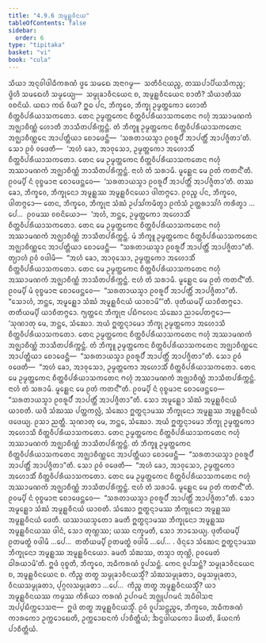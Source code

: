 ```yaml
---
title: "4.9.6 ᩋᨾᩪᩊ᩠ᩉᩅᩥᨶᨿ"
tableOfContents: false
sidebar:
  order: 6
type: "tipitaka"
basket: "vi"
book: "cula"
---
```



<DynamicBreadcrumb />

<Division number="237" book="cula">

<Paragraph number="974" book="cula">
ᩈᩥᨿᩣ ᩋᨶᩩᩅᩤᨴᩤᨵᩥᨠᩁᨱᩴ ᨴ᩠ᩅᩮ ᩈᨾᨳᩮ ᩋᨶᩣᨣᨾ᩠ᨾ—  ᩈᨲᩥᩅᩥᨶᨿᨬ᩠ᨧ, ᨲᩔᨸᩣᨸᩥᨿᩈᩥᨠᨬ᩠ᨧ; ᨴ᩠ᩅᩦᩉᩥ ᩈᨾᨳᩮᩉᩥ ᩈᨾ᩠ᨾᩮᨿ᩠ᨿ—  ᩈᨾ᩠ᨾᩩᨡᩣᩅᩥᨶᨿᩮᨶ ᨧ, ᩋᨾᩪᩊ᩠ᩉᩅᩥᨶᨿᩮᨶ ᨧᩣᨲᩥ? ᩈᩥᨿᩣᨲᩥᩔ ᩅᨧᨶᩦᨿᩴ. ᨿᨳᩣ ᨠᨳᩴ ᩅᩥᨿ? ᩍᨵ ᨸᨶ, ᨽᩥᨠ᩠ᨡᩅᩮ, ᨽᩥᨠ᩠ᨡᩩ ᩏᨾ᩠ᨾᨲ᩠ᨲᨠᩮᩣ ᩉᩮᩣᨲᩥ ᨧᩥᨲ᩠ᨲᩅᩥᨸᩁᩥᨿᩣᩈᨠᨲᩮᩣ. ᨲᩮᨶ ᩏᨾ᩠ᨾᨲ᩠ᨲᨠᩮᨶ ᨧᩥᨲ᩠ᨲᩅᩥᨸᩁᩥᨿᩣᩈᨠᨲᩮᨶ ᨻᩉᩩᩴ ᩋᩔᩣᨾᨱᨠᩴ ᩋᨩ᩠ᨫᩣᨧᩥᨱ᩠ᨱᩴ ᩉᩮᩣᨲᩥ ᨽᩣᩈᩥᨲᨸᩁᩥᨠ᩠ᨠᨶ᩠ᨲᩴ. ᨲᩴ ᨽᩥᨠ᩠ᨡᩪ ᩏᨾ᩠ᨾᨲ᩠ᨲᨠᩮᨶ ᨧᩥᨲ᩠ᨲᩅᩥᨸᩁᩥᨿᩣᩈᨠᨲᩮᨶ ᩋᨩ᩠ᨫᩣᨧᩥᨱ᩠ᨱᩮᨶ ᩋᩣᨸᨲ᩠ᨲᩥᨿᩣ ᨧᩮᩣᨴᩮᨶ᩠ᨲᩥ—  ‘ᩈᩁᨲᩣᨿᩈ᩠ᨾᩣ ᩑᩅᩁᩪᨸᩥᩴ ᩋᩣᨸᨲ᩠ᨲᩥᩴ ᩋᩣᨸᨩ᩠ᨩᩥᨲᩣ’ᨲᩥ. ᩈᩮᩣ ᩑᩅᩴ ᩅᨴᩮᨲᩥ—  ‘ᩋᩉᩴ ᨡᩮᩣ, ᩋᩣᩅᩩᩈᩮᩣ, ᩏᨾ᩠ᨾᨲ᩠ᨲᨠᩮᩣ ᩋᩉᩮᩣᩈᩥᩴ ᨧᩥᨲ᩠ᨲᩅᩥᨸᩁᩥᨿᩣᩈᨠᨲᩮᩣ. ᨲᩮᨶ ᨾᩮ ᩏᨾ᩠ᨾᨲ᩠ᨲᨠᩮᨶ ᨧᩥᨲ᩠ᨲᩅᩥᨸᩁᩥᨿᩣᩈᨠᨲᩮᨶ ᨻᩉᩩᩴ ᩋᩔᩣᨾᨱᨠᩴ ᩋᨩ᩠ᨫᩣᨧᩥᨱ᩠ᨱᩴ ᨽᩣᩈᩥᨲᨸᩁᩥᨠ᩠ᨠᨶ᩠ᨲᩴ. ᨶᩣᩉᩴ ᨲᩴ ᩈᩁᩣᨾᩥ. ᨾᩪᩊ᩠ᩉᩮᨶ ᨾᩮ ᩑᨲᩴ ᨠᨲᨶ᩺’ᨲᩥ. ᩑᩅᨾ᩠ᨸᩥ ᨶᩴ ᩅᩩᨧ᩠ᨧᨾᩣᨶᩣ ᨧᩮᩣᨴᩮᨶ᩠ᨲᩮᩅ—  ‘ᩈᩁᨲᩣᨿᩈ᩠ᨾᩣ ᩑᩅᩁᩪᨸᩥᩴ ᩋᩣᨸᨲ᩠ᨲᩥᩴ ᩋᩣᨸᨩ᩠ᨩᩥᨲᩣ’ᨲᩥ. ᨲᩔ ᨡᩮᩣ, ᨽᩥᨠ᩠ᨡᩅᩮ, ᨽᩥᨠ᩠ᨡᩩᨶᩮᩣ ᩋᨾᩪᩊ᩠ᩉᩔ ᩋᨾᩪᩊ᩠ᩉᩅᩥᨶᨿᩮᩣ ᨴᩤᨲᨻ᩠ᨻᩮᩣ. ᩑᩅᨬ᩠ᨧ ᨸᨶ, ᨽᩥᨠ᩠ᨡᩅᩮ, ᨴᩤᨲᨻ᩠ᨻᩮᩣ—
</Paragraph>

<Paragraph number="975" book="cula">
ᨲᩮᨶ, ᨽᩥᨠ᩠ᨡᩅᩮ, ᨽᩥᨠ᩠ᨡᩩᨶᩣ ᩈᩴᨥᩴ ᩏᨸᩈᩘᨠᨾᩥᨲ᩠ᩅᩣ ᩑᨠᩴᩈᩴ ᩏᨲ᩠ᨲᩁᩣᩈᩘᨣᩴ ᨠᩁᩥᨲ᩠ᩅᩣ …ᨸᩮ…  ᩑᩅᨾᩔ ᩅᨧᨶᩦᨿᩮᩣ—  ‘ᩋᩉᩴ, ᨽᨶ᩠ᨲᩮ, ᩏᨾ᩠ᨾᨲ᩠ᨲᨠᩮᩣ ᩋᩉᩮᩣᩈᩥᩴ ᨧᩥᨲ᩠ᨲᩅᩥᨸᩁᩥᨿᩣᩈᨠᨲᩮᩣ. ᨲᩮᨶ ᨾᩮ ᩏᨾ᩠ᨾᨲ᩠ᨲᨠᩮᨶ ᨧᩥᨲ᩠ᨲᩅᩥᨸᩁᩥᨿᩣᩈᨠᨲᩮᨶ ᨻᩉᩩᩴ ᩋᩔᩣᨾᨱᨠᩴ ᩋᨩ᩠ᨫᩣᨧᩥᨱ᩠ᨱᩴ ᨽᩣᩈᩥᨲᨸᩁᩥᨠ᩠ᨠᨶ᩠ᨲᩴ. ᨾᩴ ᨽᩥᨠ᩠ᨡᩪ ᩏᨾ᩠ᨾᨲ᩠ᨲᨠᩮᨶ ᨧᩥᨲ᩠ᨲᩅᩥᨸᩁᩥᨿᩣᩈᨠᨲᩮᨶ ᩋᨩ᩠ᨫᩣᨧᩥᨱ᩠ᨱᩮᨶ ᩋᩣᨸᨲ᩠ᨲᩥᨿᩣ ᨧᩮᩣᨴᩮᨶ᩠ᨲᩥ—  “ᩈᩁᨲᩣᨿᩈ᩠ᨾᩣ ᩑᩅᩁᩪᨸᩥᩴ ᩋᩣᨸᨲ᩠ᨲᩥᩴ ᩋᩣᨸᨩ᩠ᨩᩥᨲᩣ”ᨲᩥ. ᨲ᩠ᨿᩣᩉᩴ ᩑᩅᩴ ᩅᨴᩤᨾᩥ—  “ᩋᩉᩴ ᨡᩮᩣ, ᩋᩣᩅᩩᩈᩮᩣ, ᩏᨾ᩠ᨾᨲ᩠ᨲᨠᩮᩣ ᩋᩉᩮᩣᩈᩥᩴ ᨧᩥᨲ᩠ᨲᩅᩥᨸᩁᩥᨿᩣᩈᨠᨲᩮᩣ. ᨲᩮᨶ ᨾᩮ ᩏᨾ᩠ᨾᨲ᩠ᨲᨠᩮᨶ ᨧᩥᨲ᩠ᨲᩅᩥᨸᩁᩥᨿᩣᩈᨠᨲᩮᨶ ᨻᩉᩩᩴ ᩋᩔᩣᨾᨱᨠᩴ ᩋᨩ᩠ᨫᩣᨧᩥᨱ᩠ᨱᩴ ᨽᩣᩈᩥᨲᨸᩁᩥᨠ᩠ᨠᨶ᩠ᨲᩴ. ᨶᩣᩉᩴ ᨲᩴ ᩈᩁᩣᨾᩥ. ᨾᩪᩊ᩠ᩉᩮᨶ ᨾᩮ ᩑᨲᩴ ᨠᨲᨶ᩺”ᨲᩥ. ᩑᩅᨾ᩠ᨸᩥ ᨾᩴ ᩅᩩᨧ᩠ᨧᨾᩣᨶᩣ ᨧᩮᩣᨴᩮᨶ᩠ᨲᩮᩅ—  “ᩈᩁᨲᩣᨿᩈ᩠ᨾᩣ ᩑᩅᩁᩪᨸᩥᩴ ᩋᩣᨸᨲ᩠ᨲᩥᩴ ᩋᩣᨸᨩ᩠ᨩᩥᨲᩣ”ᨲᩥ. “ᩈᩮᩣᩉᩴ, ᨽᨶ᩠ᨲᩮ, ᩋᨾᩪᩊ᩠ᩉᩮᩣ ᩈᩴᨥᩴ ᩋᨾᩪᩊ᩠ᩉᩅᩥᨶᨿᩴ ᨿᩣᨧᩣᨾᩦ”’ᨲᩥ. ᨴᩩᨲᩥᨿᨾ᩠ᨸᩥ ᨿᩣᨧᩥᨲᨻ᩠ᨻᩮᩣ. ᨲᨲᩥᨿᨾ᩠ᨸᩥ ᨿᩣᨧᩥᨲᨻ᩠ᨻᩮᩣ. ᨻ᩠ᨿᨲ᩠ᨲᩮᨶ ᨽᩥᨠ᩠ᨡᩩᨶᩣ ᨸᨭᩥᨻᩃᩮᨶ ᩈᩴᨥᩮᩣ ᨬᩣᨸᩮᨲᨻ᩠ᨻᩮᩣ—
</Paragraph>

<Paragraph number="976" book="cula">
‘ᩈᩩᨱᩣᨲᩩ ᨾᩮ, ᨽᨶ᩠ᨲᩮ, ᩈᩴᨥᩮᩣ. ᩋᨿᩴ ᩍᨲ᩠ᨳᨶ᩠ᨶᩣᨾᩮᩣ ᨽᩥᨠ᩠ᨡᩩ ᩏᨾ᩠ᨾᨲ᩠ᨲᨠᩮᩣ ᩋᩉᩮᩣᩈᩥ ᨧᩥᨲ᩠ᨲᩅᩥᨸᩁᩥᨿᩣᩈᨠᨲᩮᩣ. ᨲᩮᨶ ᩏᨾ᩠ᨾᨲ᩠ᨲᨠᩮᨶ ᨧᩥᨲ᩠ᨲᩅᩥᨸᩁᩥᨿᩣᩈᨠᨲᩮᨶ ᨻᩉᩩᩴ ᩋᩔᩣᨾᨱᨠᩴ ᩋᨩ᩠ᨫᩣᨧᩥᨱ᩠ᨱᩴ ᨽᩣᩈᩥᨲᨸᩁᩥᨠ᩠ᨠᨶ᩠ᨲᩴ. ᨲᩴ ᨽᩥᨠ᩠ᨡᩪ ᩏᨾ᩠ᨾᨲ᩠ᨲᨠᩮᨶ ᨧᩥᨲ᩠ᨲᩅᩥᨸᩁᩥᨿᩣᩈᨠᨲᩮᨶ ᩋᨩ᩠ᨫᩣᨧᩥᨱ᩠ᨱᩮᨶ ᩋᩣᨸᨲ᩠ᨲᩥᨿᩣ ᨧᩮᩣᨴᩮᨶ᩠ᨲᩥ—  “ᩈᩁᨲᩣᨿᩈ᩠ᨾᩣ ᩑᩅᩁᩪᨸᩥᩴ ᩋᩣᨸᨲ᩠ᨲᩥᩴ ᩋᩣᨸᨩ᩠ᨩᩥᨲᩣ”ᨲᩥ. ᩈᩮᩣ ᩑᩅᩴ ᩅᨴᩮᨲᩥ—  “ᩋᩉᩴ ᨡᩮᩣ, ᩋᩣᩅᩩᩈᩮᩣ, ᩏᨾ᩠ᨾᨲ᩠ᨲᨠᩮᩣ ᩋᩉᩮᩣᩈᩥᩴ ᨧᩥᨲ᩠ᨲᩅᩥᨸᩁᩥᨿᩣᩈᨠᨲᩮᩣ. ᨲᩮᨶ ᨾᩮ ᩏᨾ᩠ᨾᨲ᩠ᨲᨠᩮᨶ ᨧᩥᨲ᩠ᨲᩅᩥᨸᩁᩥᨿᩣᩈᨠᨲᩮᨶ ᨻᩉᩩᩴ ᩋᩔᩣᨾᨱᨠᩴ ᩋᨩ᩠ᨫᩣᨧᩥᨱ᩠ᨱᩴ ᨽᩣᩈᩥᨲᨸᩁᩥᨠ᩠ᨠᨶ᩠ᨲᩴ. ᨶᩣᩉᩴ ᨲᩴ ᩈᩁᩣᨾᩥ. ᨾᩪᩊ᩠ᩉᩮᨶ ᨾᩮ ᩑᨲᩴ ᨠᨲᨶ᩺”ᨲᩥ. ᩑᩅᨾ᩠ᨸᩥ ᨶᩴ ᩅᩩᨧ᩠ᨧᨾᩣᨶᩣ ᨧᩮᩣᨴᩮᨶ᩠ᨲᩮᩅ—  “ᩈᩁᨲᩣᨿᩈ᩠ᨾᩣ ᩑᩅᩁᩪᨸᩥᩴ ᩋᩣᨸᨲ᩠ᨲᩥᩴ ᩋᩣᨸᨩ᩠ᨩᩥᨲᩣ”ᨲᩥ. ᩈᩮᩣ ᩋᨾᩪᩊ᩠ᩉᩮᩣ ᩈᩴᨥᩴ ᩋᨾᩪᩊ᩠ᩉᩅᩥᨶᨿᩴ ᨿᩣᨧᨲᩥ. ᨿᨴᩥ ᩈᩴᨥᩔ ᨸᨲ᩠ᨲᨠᩃᩖᩴ, ᩈᩴᨥᩮᩣ ᩍᨲ᩠ᨳᨶ᩠ᨶᩣᨾᩔ ᨽᩥᨠ᩠ᨡᩩᨶᩮᩣ ᩋᨾᩪᩊ᩠ᩉᩔ ᩋᨾᩪᩊ᩠ᩉᩅᩥᨶᨿᩴ ᨴᨴᩮᨿ᩠ᨿ. ᩑᩈᩣ ᨬᨲ᩠ᨲᩥ.
</Paragraph>

<Paragraph number="977" book="cula">
ᩈᩩᨱᩣᨲᩩ ᨾᩮ, ᨽᨶ᩠ᨲᩮ, ᩈᩴᨥᩮᩣ. ᩋᨿᩴ ᩍᨲ᩠ᨳᨶ᩠ᨶᩣᨾᩮᩣ ᨽᩥᨠ᩠ᨡᩩ ᩏᨾ᩠ᨾᨲ᩠ᨲᨠᩮᩣ ᩋᩉᩮᩣᩈᩥ ᨧᩥᨲ᩠ᨲᩅᩥᨸᩁᩥᨿᩣᩈᨠᨲᩮᩣ. ᨲᩮᨶ ᩏᨾ᩠ᨾᨲ᩠ᨲᨠᩮᨶ ᨧᩥᨲ᩠ᨲᩅᩥᨸᩁᩥᨿᩣᩈᨠᨲᩮᨶ ᨻᩉᩩᩴ ᩋᩔᩣᨾᨱᨠᩴ ᩋᨩ᩠ᨫᩣᨧᩥᨱ᩠ᨱᩴ ᨽᩣᩈᩥᨲᨸᩁᩥᨠ᩠ᨠᨶ᩠ᨲᩴ. ᨲᩴ ᨽᩥᨠ᩠ᨡᩪ ᩏᨾ᩠ᨾᨲ᩠ᨲᨠᩮᨶ ᨧᩥᨲ᩠ᨲᩅᩥᨸᩁᩥᨿᩣᩈᨠᨲᩮᨶ ᩋᨩ᩠ᨫᩣᨧᩥᨱ᩠ᨱᩮᨶ ᩋᩣᨸᨲ᩠ᨲᩥᨿᩣ ᨧᩮᩣᨴᩮᨶ᩠ᨲᩥ—  “ᩈᩁᨲᩣᨿᩈ᩠ᨾᩣ ᩑᩅᩁᩪᨸᩥᩴ ᩋᩣᨸᨲ᩠ᨲᩥᩴ ᩋᩣᨸᨩ᩠ᨩᩥᨲᩣ”ᨲᩥ. ᩈᩮᩣ ᩑᩅᩴ ᩅᨴᩮᨲᩥ—  “ᩋᩉᩴ ᨡᩮᩣ, ᩋᩣᩅᩩᩈᩮᩣ, ᩏᨾ᩠ᨾᨲ᩠ᨲᨠᩮᩣ ᩋᩉᩮᩣᩈᩥᩴ ᨧᩥᨲ᩠ᨲᩅᩥᨸᩁᩥᨿᩣᩈᨠᨲᩮᩣ. ᨲᩮᨶ ᨾᩮ ᩏᨾ᩠ᨾᨲ᩠ᨲᨠᩮᨶ ᨧᩥᨲ᩠ᨲᩅᩥᨸᩁᩥᨿᩣᩈᨠᨲᩮᨶ ᨻᩉᩩᩴ ᩋᩔᩣᨾᨱᨠᩴ ᩋᨩ᩠ᨫᩣᨧᩥᨱ᩠ᨱᩴ ᨽᩣᩈᩥᨲᨸᩁᩥᨠ᩠ᨠᨶ᩠ᨲᩴ. ᨶᩣᩉᩴ ᨲᩴ ᩈᩁᩣᨾᩥ. ᨾᩪᩊ᩠ᩉᩮᨶ ᨾᩮ ᩑᨲᩴ ᨠᨲᨶ᩺”ᨲᩥ. ᩑᩅᨾ᩠ᨸᩥ ᨶᩴ ᩅᩩᨧ᩠ᨧᨾᩣᨶᩣ ᨧᩮᩣᨴᩮᨶ᩠ᨲᩮᩅ—  “ᩈᩁᨲᩣᨿᩈ᩠ᨾᩣ ᩑᩅᩁᩪᨸᩥᩴ ᩋᩣᨸᨲ᩠ᨲᩥᩴ ᩋᩣᨸᨩ᩠ᨩᩥᨲᩣ”ᨲᩥ. ᩈᩮᩣ ᩋᨾᩪᩊ᩠ᩉᩮᩣ ᩈᩴᨥᩴ ᩋᨾᩪᩊ᩠ᩉᩅᩥᨶᨿᩴ ᨿᩣᨧᨲᩥ. ᩈᩴᨥᩮᩣ ᩍᨲ᩠ᨳᨶ᩠ᨶᩣᨾᩔ ᨽᩥᨠ᩠ᨡᩩᨶᩮᩣ ᩋᨾᩪᩊ᩠ᩉᩔ ᩋᨾᩪᩊ᩠ᩉᩅᩥᨶᨿᩴ ᨴᩮᨲᩥ. ᨿᩔᩣᨿᩈ᩠ᨾᨲᩮᩣ ᨡᨾᨲᩥ ᩍᨲ᩠ᨳᨶ᩠ᨶᩣᨾᩔ ᨽᩥᨠ᩠ᨡᩩᨶᩮᩣ ᩋᨾᩪᩊ᩠ᩉᩔ ᩋᨾᩪᩊ᩠ᩉᩅᩥᨶᨿᩔ ᨴᩤᨶᩴ, ᩈᩮᩣ ᨲᩩᨱ᩠ᩉᩔ; ᨿᩔ ᨶᨠ᩠ᨡᨾᨲᩥ, ᩈᩮᩣ ᨽᩣᩈᩮᨿ᩠ᨿ.
</Paragraph>

<Paragraph number="978" book="cula">
ᨴᩩᨲᩥᨿᨾ᩠ᨸᩥ ᩑᨲᨾᨲ᩠ᨳᩴ ᩅᨴᩤᨾᩥ …ᨸᩮ…  ᨲᨲᩥᨿᨾ᩠ᨸᩥ ᩑᨲᨾᨲ᩠ᨳᩴ ᩅᨴᩤᨾᩥ …ᨸᩮ… .
</Paragraph>

<Paragraph number="979" book="cula">
ᨴᩥᨶ᩠ᨶᩮᩣ ᩈᩴᨥᩮᨶ ᩍᨲ᩠ᨳᨶ᩠ᨶᩣᨾᩔ ᨽᩥᨠ᩠ᨡᩩᨶᩮᩣ ᩋᨾᩪᩊ᩠ᩉᩔ ᩋᨾᩪᩊ᩠ᩉᩅᩥᨶᨿᩮᩣ. ᨡᨾᨲᩥ ᩈᩴᨥᩔ, ᨲᩈ᩠ᨾᩣ ᨲᩩᨱ᩠ᩉᩦ, ᩑᩅᨾᩮᨲᩴ ᨵᩤᩁᨿᩣᨾᩦ’ᨲᩥ.
</Paragraph>

<Paragraph number="980" book="cula">
ᩍᨴᩴ ᩅᩩᨧ᩠ᨧᨲᩥ, ᨽᩥᨠ᩠ᨡᩅᩮ, ᩋᨵᩥᨠᩁᨱᩴ ᩅᩪᨸᩈᨶ᩠ᨲᩴ. ᨠᩮᨶ ᩅᩪᨸᩈᨶ᩠ᨲᩴ? ᩈᨾ᩠ᨾᩩᨡᩣᩅᩥᨶᨿᩮᨶ ᨧ, ᩋᨾᩪᩊ᩠ᩉᩅᩥᨶᨿᩮᨶ ᨧ. ᨠᩥᨬ᩠ᨧ ᨲᨲ᩠ᨳ ᩈᨾ᩠ᨾᩩᨡᩣᩅᩥᨶᨿᩈ᩠ᨾᩥᩴ? ᩈᩴᨥᩈᨾ᩠ᨾᩩᨡᨲᩣ, ᨵᨾ᩠ᨾᩈᨾ᩠ᨾᩩᨡᨲᩣ, ᩅᩥᨶᨿᩈᨾ᩠ᨾᩩᨡᨲᩣ, ᨸᩩᨣ᩠ᨣᩃᩈᨾ᩠ᨾᩩᨡᨲᩣ …ᨸᩮ…  ᨠᩥᨬ᩠ᨧ ᨲᨲ᩠ᨳ ᩋᨾᩪᩊ᩠ᩉᩅᩥᨶᨿᩈ᩠ᨾᩥᩴ? ᨿᩣ ᩋᨾᩪᩊ᩠ᩉᩅᩥᨶᨿᩔ ᨠᨾ᩠ᨾᩔ ᨠᩥᩁᩥᨿᩣ ᨠᩁᨱᩴ ᩏᨸᨣᨾᨶᩴ ᩋᨩ᩠ᨫᩩᨸᨣᨾᨶᩴ ᩋᨵᩥᩅᩤᩈᨶᩣ ᩋᨸ᩠ᨸᨭᩥᨠ᩠ᨠᩮᩣᩈᨶᩣ—  ᩍᨴᩴ ᨲᨲ᩠ᨳ ᩋᨾᩪᩊ᩠ᩉᩅᩥᨶᨿᩈ᩠ᨾᩥᩴ. ᩑᩅᩴ ᩅᩪᨸᩈᨶ᩠ᨲᨬ᩠ᨧᩮ, ᨽᩥᨠ᩠ᨡᩅᩮ, ᩋᨵᩥᨠᩁᨱᩴ ᨠᩣᩁᨠᩮᩣ ᩏᨠ᩠ᨠᩮᩣᨭᩮᨲᩥ, ᩏᨠ᩠ᨠᩮᩣᨭᨶᨠᩴ ᨸᩣᨧᩥᨲ᩠ᨲᩥᨿᩴ; ᨨᨶ᩠ᨴᨴᩤᨿᨠᩮᩣ ᨡᩦᨿᨲᩥ, ᨡᩦᨿᨶᨠᩴ ᨸᩣᨧᩥᨲ᩠ᨲᩥᨿᩴ.
</Paragraph>
</Division>
